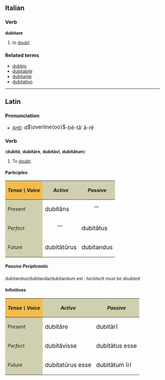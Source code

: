==Italian==
===Verb===
'''dubitare'''

# to [[doubt]]

===Related terms===
*[[dubbio]]
*[[dubitabile]]
*[[dubitante]]
*[[dubitativo]]

----
==Latin==
===Pronunciation===
*[[AHD]]: <big> d<font style="vertical-align:+11%"><math>\overline{oo}</math></font>-b&#275;-t&#259;&prime; &#259;-r&#277;</big>
===Verb===
('''dubit&#333;''', '''dubit&#257;re''', '''dubit&#257;v&#299;''', '''dubit&#257;tum''')
# To [[doubt]].

====Participles====
{| cellpadding="5" border="1"
!style="background:#F1BC4E;"| ''Tense \ Voice''
!style="background:#D0D0B0;"| ''Active''
!style="background:#D0D0B0;"| ''Passive''
|-
!style="background:#D0D0B0;"| ''Present''
| <big> dubit&#257;ns 
|
:&mdash;
|-
!style="background:#D0D0B0;"| ''Perfect''
|
:&mdash;
| <big> dubit&#257;tus 
|-
!style="background:#D0D0B0;"| ''Future''
| <big>dubit&#257;t&#363;rus
| <big> dubitandus
|}

=====Passive Periphrastic=====
dubitandus/dubitanda/dubitandum est : ''he/she/it must be doubted''

====Infinitives====
{| cellpadding="5" border="1"
!style="background:#F1BC4E;"| ''Tense \ Voice''
!style="background:#D0D0B0;"| ''Active''
!style="background:#D0D0B0;"| ''Passive''
|-
!style="background:#D0D0B0;"| ''Present''
| <big> dubit&#257;re 
| <big> dubit&#257;r&#299;
|-
!style="background:#D0D0B0;"| ''Perfect''
| <big> dubit&#257;visse
| <big> dubit&#257;tus esse
|-
!style="background:#D0D0B0;"| ''Future''
| <big> dubitat&#363;rus esse
| <big> dubit&#257;tum &#299;r&#299;
|}